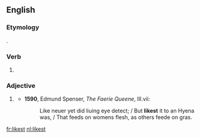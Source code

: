 ==English==

===Etymology===
{{suffix|like|est|lang=en}}.

===Verb===
{{head|en}}

# {{context|archaic|lang=en}} {{en-archaic second-person singular of|like|lang=en}}

===Adjective===
{{head|en}}

# {{context|archaic|lang=en}} {{en-superlative of|like}}
#* '''1590''', Edmund Spenser, ''The Faerie Queene'', III.vii:
#*: Like neuer yet did liuing eye detect; / But '''likest''' it to an Hyena was, / That feeds on womens flesh, as others feede on gras.

[[fr:likest]]
[[nl:likest]]